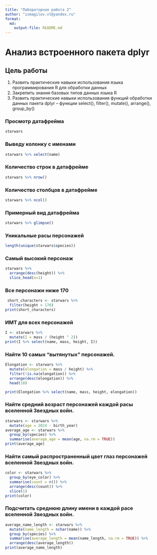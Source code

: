 ---
title: "Лабораторная работа 2"
author: "ismagilov.vl@yandex.ru"
format: 
  md:
    output-file: README.md
---

# Анализ встроенного пакета dplyr

## Цель работы

1.  Развить практические навыки использования языка программирования R для обработки данных
2.  Закрепить знания базовых типов данных языка R
3.  Развить практические навыки использования функций обработки данных пакета dplyr – функции select(), filter(), mutate(), arrange(), group_by()

### Просмотр датафрейма

```{r}
starwars
```

### Выведу колонку с именами

```{r}
starwars %>% select(name)
```

### Количество строк в датафрейме

```{r}
starwars %>% nrow()
```

### Количество столбцов в датафрейме

```{r}
starwars %>% ncol()
```

### Примерный вид датафрейма

```{r}
starwars %>% glimpse()
```

### Уникальные расы персонажей

```{r}
length(unique(starwars$species))
```

### Самый высокий персонаж

```{r}
starwars %>%
  arrange(desc(height)) %>%
  slice_head(n=1)

```

### Все персонажи ниже 170

```{r}
 short_characters <- starwars %>%
  filter(height < 170)
print(short_characters)
```

### ИМТ для всех персонажей

```{r}
I <- starwars %>%
  mutate(I = mass / (height ^ 2))
print(I %>% select(name, mass, height, I))
```

### Найти 10 самых "вытянутых" персонажей.

```{r}
Elongation <- starwars %>%
  mutate(elongation = mass / height) %>%
  filter(!is.na(elongation)) %>% 
  arrange(desc(elongation)) %>% 
  head(10)

print(Elongation %>% select(name, mass, height, elongation))
```

### Найти средний возраст персонажей каждой расы вселенной Звездных войн.

```{r}
starwars <- starwars %>%
  mutate(age = 2024 - birth_year)
average_age <- starwars %>%
  group_by(species) %>%
  summarise(average_age = mean(age, na.rm = TRUE))
print(average_age)
```

### Найти самый распространенный цвет глаз персонажей вселенной Звездных войн.

```{r}
color <- starwars %>%
  group_by(eye_color) %>%
  summarise(count = n()) %>%
  arrange(desc(count)) %>%
  slice(1)
print(color)
```

### Подсчитать среднюю длину имени в каждой расе вселенной Звездных войн.

```{r}
average_name_length <- starwars %>%
  mutate(name_length = nchar(name)) %>%  
  group_by(species) %>%
  summarise(average_length = mean(name_length, na.rm = TRUE)) %>%
  arrange(desc(average_length))
print(average_name_length)
```
